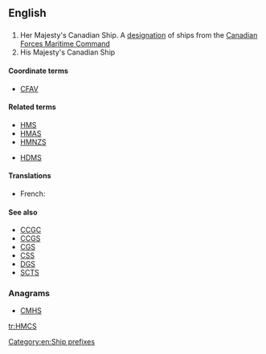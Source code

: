 {{wikipedia|Her Majesty's Canadian Ship}}
==English==
{{wikipedia}}
==={{initialism}}===
{{en-initialism}}

# Her Majesty's Canadian Ship. A [[designation]] of ships from the [[w:Canadian Forces Maritime Command|Canadian Forces Maritime Command]]
# His Majesty's Canadian Ship

====Coordinate terms====
* [[CFAV]]

====Related terms====
* [[HMS]]
* [[HMAS]]
* [[HMNZS]]

* [[HDMS]]

====Translations====
{{trans-top|Ship designation}}
* French: {{t-|fr|NCSM}}
{{trans-mid}}
{{trans-bottom}}

====See also====
* [[CCGC]]
* [[CCGS]]
* [[CGS]]
* [[CSS]]
* [[DGS]]
* [[SCTS]]

===Anagrams===
* [[CMHS#English|CMHS]]

[[Category:en:Ship prefixes]]

[[tr:HMCS]]